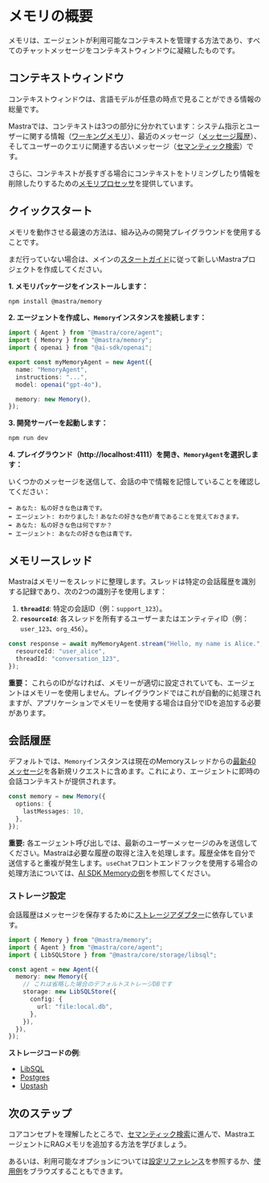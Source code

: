 # メモリの概要

メモリは、エージェントが利用可能なコンテキストを管理する方法であり、すべてのチャットメッセージをコンテキストウィンドウに凝縮したものです。

## コンテキストウィンドウ

コンテキストウィンドウは、言語モデルが任意の時点で見ることができる情報の総量です。

Mastraでは、コンテキストは3つの部分に分かれています：システム指示とユーザーに関する情報（[ワーキングメモリ](./working-memory.mdx)）、最近のメッセージ（[メッセージ履歴](#conversation-history)）、そしてユーザーのクエリに関連する古いメッセージ（[セマンティック検索](./semantic-recall.mdx)）です。

さらに、コンテキストが長すぎる場合にコンテキストをトリミングしたり情報を削除したりするための[メモリプロセッサ](./memory-processors.mdx)を提供しています。

## クイックスタート

メモリを動作させる最速の方法は、組み込みの開発プレイグラウンドを使用することです。

まだ行っていない場合は、メインの[スタートガイド](/docs/getting-started/installation)に従って新しいMastraプロジェクトを作成してください。

**1. メモリパッケージをインストールします：**

```bash npm2yarn copy
npm install @mastra/memory
```

**2. エージェントを作成し、`Memory`インスタンスを接続します：**

```typescript filename="src/mastra/agents/index.ts" {10}
import { Agent } from "@mastra/core/agent";
import { Memory } from "@mastra/memory";
import { openai } from "@ai-sdk/openai";

export const myMemoryAgent = new Agent({
  name: "MemoryAgent",
  instructions: "...",
  model: openai("gpt-4o"),

  memory: new Memory(),
});
```

**3. 開発サーバーを起動します：**

```bash npm2yarn copy
npm run dev
```

**4. プレイグラウンド（http://localhost:4111）を開き、`MemoryAgent`を選択します：**

いくつかのメッセージを送信して、会話の中で情報を記憶していることを確認してください：

```
➡️ あなた: 私の好きな色は青です。
⬅️ エージェント: わかりました！あなたの好きな色が青であることを覚えておきます。
➡️ あなた: 私の好きな色は何ですか？
⬅️ エージェント: あなたの好きな色は青です。
```

## メモリースレッド

Mastraはメモリーをスレッドに整理します。スレッドは特定の会話履歴を識別する記録であり、次の2つの識別子を使用します：

1.  **`threadId`**: 特定の会話ID（例：`support_123`）。
2.  **`resourceId`**: 各スレッドを所有するユーザーまたはエンティティID（例：`user_123`、`org_456`）。

```typescript {2,3}
const response = await myMemoryAgent.stream("Hello, my name is Alice.", {
  resourceId: "user_alice",
  threadId: "conversation_123",
});
```

**重要：** これらのIDがなければ、メモリーが適切に設定されていても、エージェントはメモリーを使用しません。プレイグラウンドではこれが自動的に処理されますが、アプリケーションでメモリーを使用する場合は自分でIDを追加する必要があります。

## 会話履歴

デフォルトでは、`Memory`インスタンスは現在のMemoryスレッドからの[最新40メッセージ](../../reference/memory/Memory.mdx)を各新規リクエストに含めます。これにより、エージェントに即時の会話コンテキストが提供されます。

```ts {3}
const memory = new Memory({
  options: {
    lastMessages: 10,
  },
});
```

**重要:** 各エージェント呼び出しでは、最新のユーザーメッセージのみを送信してください。Mastraは必要な履歴の取得と注入を処理します。履歴全体を自分で送信すると重複が発生します。`useChat`フロントエンドフックを使用する場合の処理方法については、[AI SDK Memoryの例](../../examples/memory/use-chat.mdx)を参照してください。

### ストレージ設定

会話履歴はメッセージを保存するために[ストレージアダプター](/reference/memory/Memory#parameters)に依存しています。

```ts {7-12}
import { Memory } from "@mastra/memory";
import { Agent } from "@mastra/core/agent";
import { LibSQLStore } from "@mastra/core/storage/libsql";

const agent = new Agent({
  memory: new Memory({
    // これは省略した場合のデフォルトストレージDBです
    storage: new LibSQLStore({
      config: {
        url: "file:local.db",
      },
    }),
  }),
});
```

**ストレージコードの例**:

- [LibSQL](/examples/memory/memory-with-libsql)
- [Postgres](/examples/memory/memory-with-pg)
- [Upstash](/examples/memory/memory-with-upstash)

## 次のステップ

コアコンセプトを理解したところで、[セマンティック検索](./semantic-recall.mdx)に進んで、MastraエージェントにRAGメモリを追加する方法を学びましょう。

あるいは、利用可能なオプションについては[設定リファレンス](../../reference/memory/Memory.mdx)を参照するか、[使用例](../../examples/memory/use-chat.mdx)をブラウズすることもできます。
